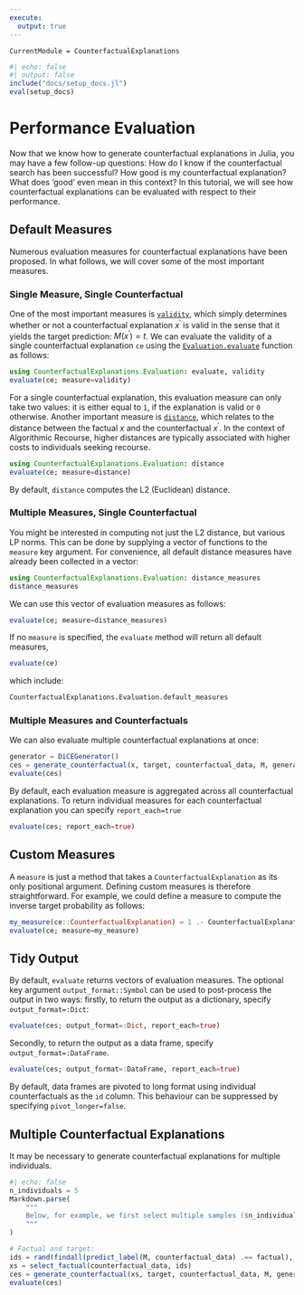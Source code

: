 ```yaml
---
execute: 
  output: true
---
```


```@meta
CurrentModule = CounterfactualExplanations 
```

```julia
#| echo: false
#| output: false
include("docs/setup_docs.jl")
eval(setup_docs)
```

# Performance Evaluation

Now that we know how to generate counterfactual explanations in Julia, you may have a few follow-up questions: How do I know if the counterfactual search has been successful? How good is my counterfactual explanation? What does 'good' even mean in this context? In this tutorial, we will see how counterfactual explanations can be evaluated with respect to their performance.

## Default Measures

Numerous evaluation measures for counterfactual explanations have been proposed. In what follows, we will cover some of the most important measures.

### Single Measure, Single Counterfactual

One of the most important measures is [`validity`](@ref), which simply determines whether or not a counterfactual explanation $x^{\prime}$ is valid in the sense that it yields the target prediction: $M(x^{\prime})=t$. We can evaluate the validity of a single counterfactual explanation `ce` using the [`Evaluation.evaluate`](@ref) function as follows:

```julia
using CounterfactualExplanations.Evaluation: evaluate, validity
evaluate(ce; measure=validity)
```

For a single counterfactual explanation, this evaluation measure can only take two values: it is either equal to `1`, if the explanation is valid or `0` otherwise. Another important measure is [`distance`](@ref), which relates to the distance between the factual $x$ and the counterfactual $x^{\prime}$. In the context of Algorithmic Recourse, higher distances are typically associated with higher costs to individuals seeking recourse. 

```julia
using CounterfactualExplanations.Evaluation: distance
evaluate(ce; measure=distance)
```

By default, `distance` computes the L2 (Euclidean) distance. 

### Multiple Measures, Single Counterfactual

You might be interested in computing not just the L2 distance, but various LP norms. This can be done by supplying a vector of functions to the `measure` key argument. For convenience, all default distance measures have already been collected in a vector:

```julia
using CounterfactualExplanations.Evaluation: distance_measures
distance_measures
```

We can use this vector of evaluation measures as follows:

```julia
evaluate(ce; measure=distance_measures)
```

If no `measure` is specified, the `evaluate` method will return all default measures,

```julia
evaluate(ce)
```

which include:

```julia
CounterfactualExplanations.Evaluation.default_measures
```

### Multiple Measures and Counterfactuals

We can also evaluate multiple counterfactual explanations at once:

```julia
generator = DiCEGenerator()
ces = generate_counterfactual(x, target, counterfactual_data, M, generator; num_counterfactuals=5)
evaluate(ces)
```

By default, each evaluation measure is aggregated across all counterfactual explanations. To return individual measures for each counterfactual explanation you can specify `report_each=true`

```julia
evaluate(ces; report_each=true)
```

## Custom Measures

A `measure` is just a method that takes a `CounterfactualExplanation` as its only positional argument. Defining custom measures is therefore straightforward. For example, we could define a measure to compute the inverse target probability as follows:

```julia
my_measure(ce::CounterfactualExplanation) = 1 .- CounterfactualExplanations.target_probs(ce)
evaluate(ce; measure=my_measure)
```

## Tidy Output

By default, `evaluate` returns vectors of evaluation measures. The optional key argument `output_format::Symbol` can be used to post-process the output in two ways: firstly, to return the output as a dictionary, specify `output_format=:Dict`:

```julia
evaluate(ces; output_format=:Dict, report_each=true)
```

Secondly, to return the output as a data frame, specify `output_format=:DataFrame`.

```julia
evaluate(ces; output_format=:DataFrame, report_each=true)
```

By default, data frames are pivoted to long format using individual counterfactuals as the `id` column. This behaviour can be suppressed by specifying `pivot_longer=false`.

## Multiple Counterfactual Explanations

It may be necessary to generate counterfactual explanations for multiple individuals. 

```julia
#| echo: false
n_individuals = 5
Markdown.parse(
    """
    Below, for example, we first select multiple samples ($n_individuals) from the non-target class and then generate counterfactual explanations for all of them. 
    """
)
```

```julia
# Factual and target:
ids = rand(findall(predict_label(M, counterfactual_data) .== factual), n_individuals)
xs = select_factual(counterfactual_data, ids)
ces = generate_counterfactual(xs, target, counterfactual_data, M, generator; num_counterfactuals=5)
evaluate(ces)
```

